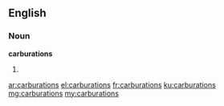 ==English==

===Noun===
'''carburations'''

# {{plural of|carburation}} {{alternative spelling of|carburetions}}

[[ar:carburations]]
[[el:carburations]]
[[fr:carburations]]
[[ku:carburations]]
[[mg:carburations]]
[[my:carburations]]